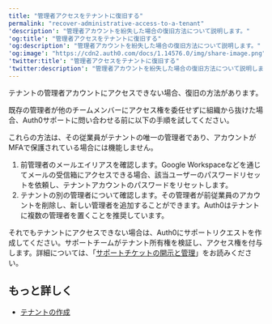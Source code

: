 ---
title: "管理者アクセスをテナントに復旧する"
permalink: "recover-administrative-access-to-a-tenant"
'description': "管理者アカウントを紛失した場合の復旧方法について説明します。"
'og:title': "管理者アクセスをテナントに復旧する"
'og:description': "管理者アカウントを紛失した場合の復旧方法について説明します。"
'og:image': "https://cdn2.auth0.com/docs/1.14576.0/img/share-image.png"
'twitter:title': "管理者アクセスをテナントに復旧する"
'twitter:description': "管理者アカウントを紛失した場合の復旧方法について説明します。"
---

テナントの管理者アカウントにアクセスできない場合、復旧の方法があります。

既存の管理者が他のチームメンバーにアクセス権を委任せずに組織から抜けた場合、Auth0サポートに問い合わせる前に以下の手順を試してください。

<Note>

これらの方法は、その従業員がテナントの唯一の管理者であり、アカウントがMFAで保護されている場合には機能しません。

</Note>

1. 前管理者のメールエイリアスを確認します。Google Workspaceなどを通じてメールの受信箱にアクセスできる場合、該当ユーザーのパスワードリセットを依頼し、テナントアカウントのパスワードをリセットします。
2. テナントの別の管理者について確認します。その管理者が前従業員のアカウントを削除し、新しい管理者を追加することができます。Auth0はテナントに複数の管理者を置くことを推奨しています。

それでもテナントにアクセスできない場合は、Auth0にサポートリクエストを作成してください。サポートチームがテナント所有権を検証し、アクセス権を付与します。詳細については、「[サポートチケットの開示と管理](/ja-jp/troubleshoot/customer-support/open-and-manage-support-tickets)」をお読みください。

## もっと詳しく

* [テナントの作成](/ja-jp/get-started/auth0-overview/create-tenants)